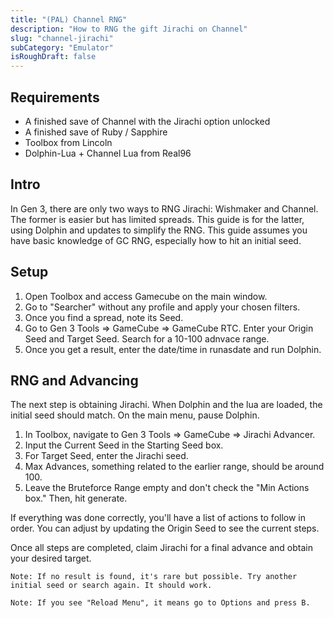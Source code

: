 ```yaml
---
title: "(PAL) Channel RNG"
description: "How to RNG the gift Jirachi on Channel"
slug: "channel-jirachi"
subCategory: "Emulator"
isRoughDraft: false
---
```


## Requirements

- A finished save of Channel with the Jirachi option unlocked
- A finished save of Ruby / Sapphire
- Toolbox from Lincoln
- Dolphin-Lua + Channel Lua from Real96

## Intro

In Gen 3, there are only two ways to RNG Jirachi: Wishmaker and Channel. The former is easier but has limited spreads. This guide is for the latter, using Dolphin and updates to simplify the RNG. This guide assumes you have basic knowledge of GC RNG, especially how to hit an initial seed.

## Setup

1. Open Toolbox and access Gamecube on the main window.
2. Go to "Searcher" without any profile and apply your chosen filters.
3. Once you find a spread, note its Seed.
4. Go to Gen 3 Tools => GameCube => GameCube RTC. Enter your Origin Seed and Target Seed. Search for a 10-100 adnvace range.
5. Once you get a result, enter the date/time in runasdate and run Dolphin.

## RNG and Advancing

The next step is obtaining Jirachi. When Dolphin and the lua are loaded, the initial seed should match. On the main menu, pause Dolphin.

1. In Toolbox, navigate to Gen 3 Tools => GameCube => Jirachi Advancer.
2. Input the Current Seed in the Starting Seed box.
3. For Target Seed, enter the Jirachi seed.
4. Max Advances, something related to the earlier range, should be around 100.
5. Leave the Bruteforce Range empty and don't check the "Min Actions box." Then, hit generate.

If everything was done correctly, you'll have a list of actions to follow in order. You can adjust by updating the Origin Seed to see the current steps.

Once all steps are completed, claim Jirachi for a final advance and obtain your desired target.

```
Note: If no result is found, it's rare but possible. Try another initial seed or search again. It should work.
```

```
Note: If you see "Reload Menu", it means go to Options and press B.
```
